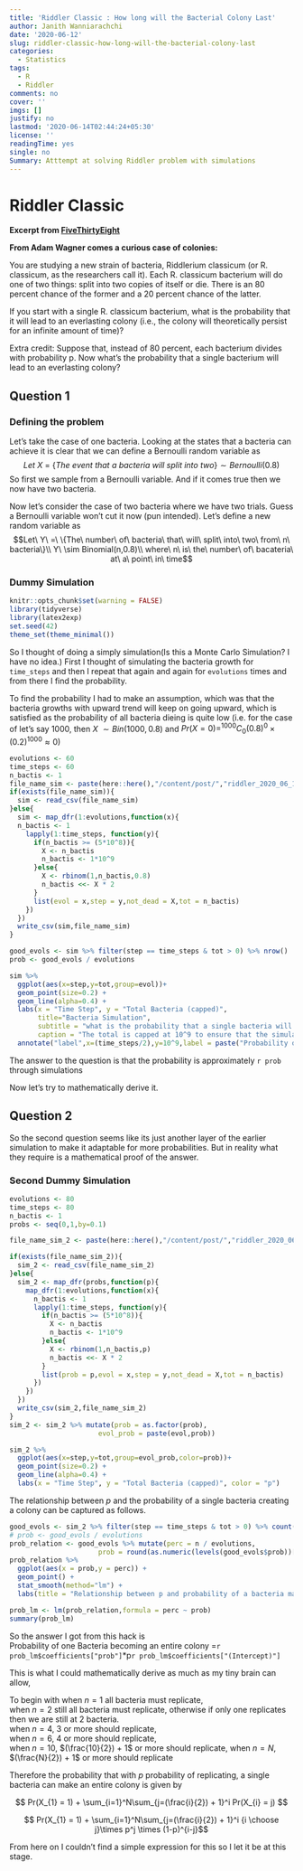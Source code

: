 ```yaml
---
title: 'Riddler Classic : How long will the Bacterial Colony Last'
author: Janith Wanniarachchi
date: '2020-06-12'
slug: riddler-classic-how-long-will-the-bacterial-colony-last
categories:
  - Statistics
tags:
  - R
  - Riddler
comments: no
cover: ''
imgs: []
justify: no
lastmod: '2020-06-14T02:44:24+05:30'
license: ''
readingTime: yes
single: no
Summary: Atttempt at solving Riddler problem with simulations
---
```


# Riddler Classic

**Excerpt from [FiveThirtyEight](https://fivethirtyeight.com/features/how-long-will-the-bacterial-colony-last/)**

**From Adam Wagner comes a curious case of colonies:**

You are studying a new strain of bacteria, Riddlerium classicum (or R. classicum, as the researchers call it). Each R. classicum bacterium will do one of two things: split into two copies of itself or die. There is an 80 percent chance of the former and a 20 percent chance of the latter.

If you start with a single R. classicum bacterium, what is the probability that it will lead to an everlasting colony (i.e., the colony will theoretically persist for an infinite amount of time)?

Extra credit: Suppose that, instead of 80 percent, each bacterium divides with probability p. Now what’s the probability that a single bacterium will lead to an everlasting colony?

## Question 1

### Defining the problem

Let's take the case of one bacteria. Looking at the states that a bacteria can achieve it is clear that we can define a Bernoulli random variable as $$Let\ X\ =\ \{The\ event\ that\ a\ bacteria\ will\ split\ into\ two\} \sim Bernoulli(0.8)$$ So first we sample from a Bernoulli variable. And if it comes true then we now have two bacteria. 

Now let's consider the case of two bacteria where we have two trials. Guess a Bernoulli variable won't cut it now (pun intended). Let's define a new random variable as $$Let\ Y\ =\ \{The\ number\ of\ bacteria\ that\ will\ split\ into\ two\ from\ n\ bacteria\}\\ Y\ \sim Binomial(n,0.8)\\ where\ n\ is\ the\ number\ of\ bacateria\ at\ a\ point\ in\ time$$

### Dummy Simulation

```r
knitr::opts_chunk$set(warning = FALSE)
library(tidyverse)
library(latex2exp)
set.seed(42)
theme_set(theme_minimal())
```

So I thought of doing a simply simulation(Is this a Monte Carlo Simulation? I have no idea.) First I thought of simulating the bacteria growth for ```time_steps``` and then I repeat that again and again for ```evolutions``` times and from there I find the probability. 

To find the probability I had to make an assumption, which was that the bacteria growths with upward trend will keep on going upward, which is satisfied as the probability of all bacteria dieing is quite low (i.e. for the case of let's say 1000, then $X\ \sim Bin(1000,0.8)$ and $Pr(X = 0) = ^{1000}C_{0}(0.8)^{0}\times(0.2)^{1000} \approx 0$) 

```r
evolutions <- 60
time_steps <- 60
n_bactis <- 1
file_name_sim <- paste(here::here(),"/content/post/","riddler_2020_06_12_sim.csv",sep="")
if(exists(file_name_sim)){
  sim <- read_csv(file_name_sim)
}else{
  sim <- map_dfr(1:evolutions,function(x){
  n_bactis <- 1
    lapply(1:time_steps, function(y){
      if(n_bactis >= (5*10^8)){
        X <- n_bactis
        n_bactis <- 1*10^9
      }else{
        X <- rbinom(1,n_bactis,0.8)
        n_bactis <<- X * 2
      }
      list(evol = x,step = y,not_dead = X,tot = n_bactis)
    }) 
  })
  write_csv(sim,file_name_sim)
}

good_evols <- sim %>% filter(step == time_steps & tot > 0) %>% nrow()
prob <- good_evols / evolutions

sim %>% 
  ggplot(aes(x=step,y=tot,group=evol))+
  geom_point(size=0.2) + 
  geom_line(alpha=0.4) +
  labs(x = "Time Step", y = "Total Bacteria (capped)",
       title="Bacteria Simulation",
       subtitle = "what is the probability that a single bacteria will lead to an everlasting colony?",
       caption = "The total is capped at 10^9 to ensure that the simulation doesnt go beyond the integer limit") +
  annotate("label",x=(time_steps/2),y=10^9,label = paste("Probability of spreading is =",prob))

```

The answer to the question is that the probability is approximately `r prob` through simulations

Now let's try to mathematically derive it. 



## Question 2

So the second question seems like its just another layer of the earlier simulation to make it adaptable for more probabilities. But in reality what they require is a mathematical proof of the answer. 

### Second Dummy Simulation

```r
evolutions <- 80
time_steps <- 80
n_bactis <- 1
probs <- seq(0,1,by=0.1)

file_name_sim_2 <- paste(here::here(),"/content/post/","riddler_2020_06_12_sim_2.csv",sep="")

if(exists(file_name_sim_2)){
  sim_2 <- read_csv(file_name_sim_2)
}else{
  sim_2 <- map_dfr(probs,function(p){
    map_dfr(1:evolutions,function(x){
      n_bactis <- 1
      lapply(1:time_steps, function(y){
        if(n_bactis >= (5*10^8)){
          X <- n_bactis
          n_bactis <- 1*10^9
        }else{
          X <- rbinom(1,n_bactis,p)
          n_bactis <<- X * 2
        }
        list(prob = p,evol = x,step = y,not_dead = X,tot = n_bactis)
      }) 
    })
  })
  write_csv(sim_2,file_name_sim_2)
}
sim_2 <- sim_2 %>% mutate(prob = as.factor(prob),
                      evol_prob = paste(evol,prob))

sim_2 %>% 
  ggplot(aes(x=step,y=tot,group=evol_prob,color=prob))+
  geom_point(size=0.2) + 
  geom_line(alpha=0.4) + 
  labs(x = "Time Step", y = "Total Bacteria (capped)", color = "p")
```

The relationship between $p$ and the probability of a single bacteria creating a colony can be captured as follows. 

```r
good_evols <- sim_2 %>% filter(step == time_steps & tot > 0) %>% count(prob)
# prob <- good_evols / evolutions
prob_relation <- good_evols %>% mutate(perc = n / evolutions,
                      prob = round(as.numeric(levels(good_evols$prob))[good_evols$prob],2))
prob_relation %>% 
  ggplot(aes(x = prob,y = perc)) +
  geom_point() +
  stat_smooth(method="lm") +
  labs(title = "Relationship between p and probability of a bacteria making a colony",x = "p", y = "Pr(bacteria making a colony)")
```

```r
prob_lm <- lm(prob_relation,formula = perc ~ prob)
summary(prob_lm)
```

So the answer I got from this hack is   
Probability\ of\ one\ Bacteria\ becoming\ an\ entire\ colony =`r prob_lm$coefficients["prob"]`*p`r prob_lm$coefficients["(Intercept)"]`

This is what I could mathematically derive as much as my tiny brain can allow, 

To begin with when $n = 1$ all bacteria must replicate,   
when $n = 2$ still all bacteria must replicate, otherwise if only one replicates then we are still at 2 bacteria.    
when $n = 4$, 3 or more should replicate,   
when $n = 6$, 4 or more should replicate,   
when $n = 10$, $(\frac{10}{2}) + 1$ or more should replicate,
when $n = N$, $(\frac{N}{2}) + 1$ or more should replicate

Therefore the probability that with $p$ probability of replicating, a single bacteria can make an entire colony is given by

$$ Pr(X_{1} = 1) + \sum_{i=1}^N\sum_{j=(\frac{i}{2}) + 1}^i Pr(X_{i} = j) $$   

$$ Pr(X_{1} = 1) + \sum_{i=1}^N\sum_{j=(\frac{i}{2}) + 1}^i {i \choose j}\times p^j \times (1-p)^{i-j}$$   

From here on I couldn't find a simple expression for this so I let it be at this stage. 